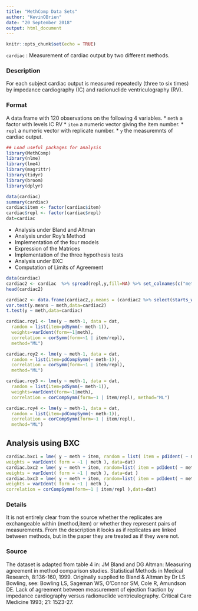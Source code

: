 ```yaml
---
title: "MethComp Data Sets"
author: "KevinOBrien"
date: "20 September 2018"
output: html_document
---
```


```r
knitr::opts_chunk$set(echo = TRUE)
```


``cardiac`` : Measurement of cardiac output by two different methods.

### Description
For each subject cardiac output is measured repeatedly (three to six times) by impedance cardiography
(IC) and radionuclide ventriculography (RV).

### Format
A data frame with 120 observations on the following 4 variables.
* ``meth`` a factor with levels IC RV
* ``item`` a numeric vector giving the item number.
* ``repl`` a numeric vector with replicate number.
* ``y`` the measuremnts of cardiac output.



```r
## Load useful packages for analysis
library(MethComp)
library(nlme)
library(lme4)
library(magrittr)
library(tidyr)
library(broom)
library(dplyr)
```

```r
data(cardiac)
summary(cardiac)
cardiac$item <- factor(cardiac$item)
cardiac$repl <- factor(cardiac$repl)
dat=cardiac
```


* Analysis under Bland and Altman
* Analysis under Roy's Method
- Implementation of the four models
- Expression of the Matrices
- Implementation of the three hypothesis tests        
* Analysis under BXC
- Computation of Limits of Agreement

```r
data(cardiac)
cardiac2 <- cardiac  %>% spread(repl,y,fill=NA) %>% set_colnames(c("meth","item","repl1","repl2","repl3","repl4","repl5","repl6")) 
head(cardiac2)
```


```r
cardiac2 <- data.frame(cardiac2,y.means = (cardiac2 %>% select(starts_with("repl")) %>% rowMeans(na.rm=TRUE) ))
var.test(y.means ~ meth,data=cardiac2)
t.test(y ~ meth,data=cardiac)
```

```r
cardiac.roy1 <- lme(y ~ meth-1, data = dat,
  random = list(item=pdSymm(~ meth-1)), 
  weights=varIdent(form=~1|meth),
  correlation = corSymm(form=~1 | item/repl), 
  method="ML")
```
```r
cardiac.roy2 <- lme(y ~ meth-1, data = dat,
  random = list(item=pdCompSymm(~ meth-1)), 
  correlation = corSymm(form=~1 | item/repl), 
  method="ML")
```

```r
cardiac.roy3 <- lme(y ~ meth-1, data = dat,
  random = list(item=pdSymm(~ meth-1)),
  weights=varIdent(form=~1|meth), 
  correlation = corCompSymm(form=~1 | item/repl), method="ML")
```
```r
cardiac.roy4 <- lme(y ~ meth-1, data = dat,
  random = list(item=pdCompSymm(~ meth-1)), 
  correlation = corCompSymm(form=~1 | item/repl), 
  method="ML")

```
## Analysis using BXC
```r
cardiac.bxc1 = lme( y ~ meth + item, random = list( item = pdIdent( ~ meth-1 ) ), 
weights = varIdent( form = ~1 | meth ), data=dat)
cardiac.bxc2 = lme( y ~ meth + item, random=list( item = pdIdent( ~ meth-1 ), repl = ~1 ), 
weights = varIdent( form = ~1 | meth ), data=dat )
cardiac.bxc3 = lme( y ~ meth + item, random=list( item = pdIdent( ~ meth-1 ), repl = ~1 ),
weights = varIdent( form = ~1 | meth ),
correlation = corCompSymm(form=~1 | item/repl ),data=dat)

```

### Details
It is not entirely clear from the source whether the replicates are exchangeable within (method,item)
or whether they represent pairs of measurements. From the description it looks as if replicates are
linked between methods, but in the paper they are treated as if they were not.

### Source
The dataset is adapted from table 4 in: JM Bland and DG Altman: Measuring agreement in method
comparison studies. Statistical Methods in Medical Research, 8:136-160, 1999. Originally supplied
to Bland \& Altman by Dr LS Bowling, see: Bowling LS, Sageman WS, O'Connor SM, Cole
R, Amundson DE. Lack of agreement between measurement of ejection fraction by impedance
cardiography versus radionuclide ventriculography. Critical Care Medicine 1993; 21: 1523-27.
